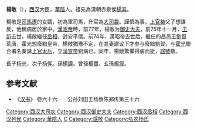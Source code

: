 '''楊敞'''（{{bd|?||前74年||catIdx=Y}}），[[西汉|西汉]]大臣，[[華陰|華陰]]人。祖先為漢朝赤泉侯[[楊喜|楊喜]]。

<!-- 生年没有记载。如果填写请注明来源。-->

楊敞是[[司馬遷|司馬遷]]的女婿，初為軍司馬，升官為[[大司農|大司農]]。謹慎為事，[[上官桀|上官桀]]父子想謀反，他稱病居於家中。[[漢昭帝|漢昭帝]]時，前77年，楊敞为[[御史大夫|御史大夫]]，前75年十一月，[[王訢|王訢]]去世，楊敞繼任[[丞相|丞相]]，封安平侯。前74年，漢昭帝去世后，繼任的昌邑王[[劉賀|劉賀]]荒唐，霍光想廢黜皇帝，楊敞猶豫不定，在其妻建议下才参与廢黜劉賀，与[[霍光|霍光]]聯合署名奏請[[孝昭皇后|上官太后]]，立[[漢宣帝|漢宣帝]]劉病已。同年，楊敞驚懼得病而逝，[[諡號|諡號]]敬。

長子[[楊忠_(西漢)|杨忠]]，次子[[杨恽|杨恽]]。孫[[楊譚|楊譚]]。曾孫[[楊寶|楊寶]]。玄孫[[楊震|楊震]]。

==参考文献==
*《[[汉书|汉书]]》 卷六十六　　公孙刘田王杨蔡陈郑传第三十六

{{start box}}
{{s-before|[[王訢|王訢]]}}
{{s-title|[[西汉|西汉]][[御史大夫|御史大夫]]|前77年—前75年}}
{{s-after|[[蔡義|蔡義]]}}
{{s-before|[[王訢|王訢]]}}
{{s-title|[[西汉|西汉]][[丞相|丞相]]|前75年—前74年}}
{{s-after|[[蔡义|蔡义]]}}
{{end box}}

{{西汉丞相}}
{{DEFAULTSORT:Y}}
[[Category:西汉大司农|Category:西汉大司农]]
[[Category:西汉御史大夫|Category:西汉御史大夫]]
[[Category:西汉丞相|Category:西汉丞相]]
[[Category:西汉列侯|Category:西汉列侯]]
[[Category:華陰人|Category:華陰人]]
[[Category:楊姓|C]]
[[Category:諡敬|Category:諡敬]]
[[Category:弘农杨氏|Category:弘农杨氏]]